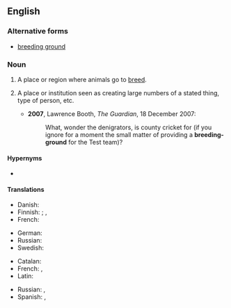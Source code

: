 {{also|breeding ground}}
==English==

===Alternative forms===
* [[breeding ground]]

===Noun===
{{en-noun|head=[[breeding]][[-]][[ground]]}}

# A place or region where animals go to [[breed]].
# {{lb|en|figuratively}} A place or institution seen as creating large numbers of a stated thing, type of person, etc.
#* '''2007''', Lawrence Booth, ''The Guardian'', 18 December 2007:
#*: What, wonder the denigrators, is county cricket for (if you ignore for a moment the small matter of providing a '''breeding-ground''' for the Test team)?

====Hypernyms====
* {{l|en|ground}}

====Translations====
{{trans-top|place where animals breed}}
* Danish: {{t+|da|legeplads|c}}
* Finnish: {{t|fi|lisääntymisalue}}; {{t|fi|soidinpaikka}} {{qualifier|for some birds}}, {{t|fi|kutupaikka}} {{qualifier|for fish}}
* French: {{t+|fr|frayère|f}} {{qualifier|for fish}}
{{trans-mid}}
* German: {{t|de|Laichplatz|m}}
* Russian: {{t+|ru|пито́мник|m}}
* Swedish: {{t+|sv|lekplats|c}}
{{trans-bottom}}

{{trans-top|figuratively}}
* Catalan: {{t+|ca|planter|m}}
* French: {{t+|fr|vivier|m}}, {{t+|fr|pépinière|m}}
* Latin: {{t|la|sēminārium|v}}
{{trans-mid}}
* Russian: {{t+|ru|пито́мник|m}}, {{t+|ru|расса́дник|m}}
* Spanish: {{t|es|semillero}}, {{t|es|caldo de cultivo}}
{{trans-bottom}}